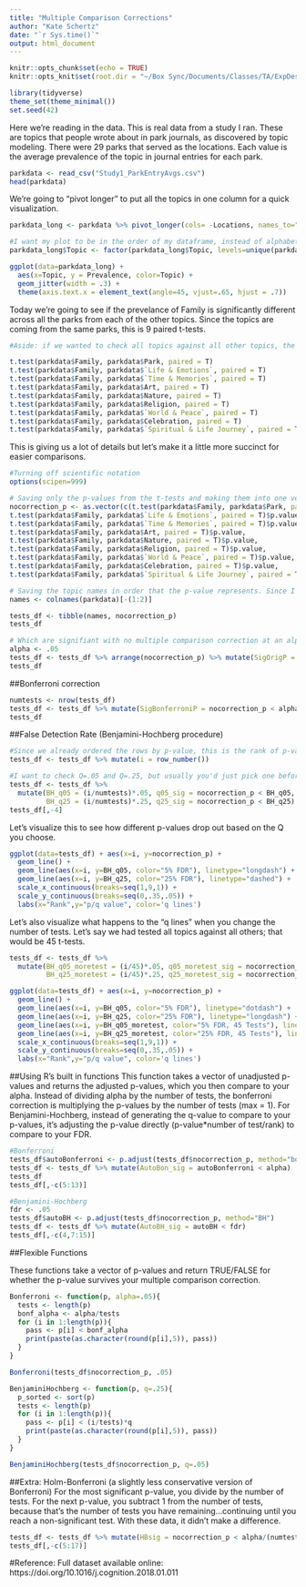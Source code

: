 ```yaml
---
title: "Multiple Comparison Corrections"
author: "Kate Schertz"
date: "`r Sys.time()`"
output: html_document
---
```


```r
knitr::opts_chunk$set(echo = TRUE)
knitr::opts_knit$set(root.dir = "~/Box Sync/Documents/Classes/TA/ExpDesign/Tutorials/")
```

```r
library(tidyverse)
theme_set(theme_minimal())
set.seed(42)
```

Here we're reading in the data. This is real data from a study I ran. These are topics that people wrote about in park journals, as discovered by topic modeling. There were 29 parks that served as the locations. Each value is the average prevalence of the topic in journal entries for each park.
```r
parkdata <- read_csv("Study1_ParkEntryAvgs.csv")
head(parkdata)
```

We're going to "pivot longer" to put all the topics in one column for a quick visualization.
```r
parkdata_long <- parkdata %>% pivot_longer(cols= -Locations, names_to="Topic", values_to = "Prevalence")

#I want my plot to be in the order of my dataframe, instead of alphabetical
parkdata_long$Topic <- factor(parkdata_long$Topic, levels=unique(parkdata_long$Topic))

ggplot(data=parkdata_long) + 
  aes(x=Topic, y = Prevalence, color=Topic) + 
  geom_jitter(width = .3) +
  theme(axis.text.x = element_text(angle=45, vjust=.65, hjust = .7))
```

Today we're going to see if the prevelance of Family is significantly different across all the parks from each of the other topics. Since the topics are coming from the same parks, this is 9 paired t-tests.
```r
#Aside: if we wanted to check all topics against all other topics, the total number of tests can be found using the choose() function

t.test(parkdata$Family, parkdata$Park, paired = T)
t.test(parkdata$Family, parkdata$`Life & Emotions`, paired = T)
t.test(parkdata$Family, parkdata$`Time & Memories`, paired = T)
t.test(parkdata$Family, parkdata$Art, paired = T)
t.test(parkdata$Family, parkdata$Nature, paired = T)
t.test(parkdata$Family, parkdata$Religion, paired = T)
t.test(parkdata$Family, parkdata$`World & Peace`, paired = T)
t.test(parkdata$Family, parkdata$Celebration, paired = T)
t.test(parkdata$Family, parkdata$`Spiritual & Life Journey`, paired = T)
```

This is giving us a lot of details but let's make it a little more succinct for easier comparisons. 
```r
#Turning off scientific notation
options(scipen=999)

# Saving only the p-values from the t-tests and making them into one vector
nocorrection_p <- as.vector(c(t.test(parkdata$Family, parkdata$Park, paired = T)$p.value,
t.test(parkdata$Family, parkdata$`Life & Emotions`, paired = T)$p.value,
t.test(parkdata$Family, parkdata$`Time & Memories`, paired = T)$p.value,
t.test(parkdata$Family, parkdata$Art, paired = T)$p.value,
t.test(parkdata$Family, parkdata$Nature, paired = T)$p.value,
t.test(parkdata$Family, parkdata$Religion, paired = T)$p.value,
t.test(parkdata$Family, parkdata$`World & Peace`, paired = T)$p.value,
t.test(parkdata$Family, parkdata$Celebration, paired = T)$p.value,
t.test(parkdata$Family, parkdata$`Spiritual & Life Journey`, paired = T)$p.value))

# Saving the topic names in order that the p-value represents. Since I ran the tests in order of columns in the data frame, we can use the column names, removing Locations and Family 
names <- colnames(parkdata)[-(1:2)]

tests_df <- tibble(names, nocorrection_p)
tests_df

# Which are signifiant with no multiple comparison correction at an alpha of .05?
alpha <- .05
tests_df <- tests_df %>% arrange(nocorrection_p) %>% mutate(SigOrigP = nocorrection_p < alpha)
tests_df
```

##Bonferroni correction 
```r
numtests <- nrow(tests_df)
tests_df <- tests_df %>% mutate(SigBonferroniP = nocorrection_p < alpha/numtests)
tests_df
```


##False Detection Rate (Benjamini-Hochberg procedure)
```r
#Since we already ordered the rows by p-value, this is the rank of p-values.
tests_df <- tests_df %>% mutate(i = row_number())

#I want to check Q=.05 and Q=.25, but usually you'd just pick one before you ran your study, so you could set Q as a variable
tests_df <- tests_df %>% 
  mutate(BH_q05 = (i/numtests)*.05, q05_sig = nocorrection_p < BH_q05,
         BH_q25 = (i/numtests)*.25, q25_sig = nocorrection_p < BH_q25)
tests_df[,-4]
```


Let's visualize this to see how different p-values drop out based on the Q you choose.
```r
ggplot(data=tests_df) + aes(x=i, y=nocorrection_p) +
  geom_line() +
  geom_line(aes(x=i, y=BH_q05, color="5% FDR"), linetype="longdash") + 
  geom_line(aes(x=i, y=BH_q25, color="25% FDR"), linetype="dashed") +
  scale_x_continuous(breaks=seq(1,9,1)) +
  scale_y_continuous(breaks=seq(0,.35,.05)) +
  labs(x="Rank",y="p/q value", color='q lines')
```

Let's also visualize what happens to the "q lines" when you change the number of tests. Let's say we had tested all topics against all others; that would be 45 t-tests. 
```r
tests_df <- tests_df %>% 
  mutate(BH_q05_moretest = (i/45)*.05, q05_moretest_sig = nocorrection_p < BH_q05_moretest,
         BH_q25_moretest = (i/45)*.25, q25_moretest_sig = nocorrection_p < BH_q25_moretest)

ggplot(data=tests_df) + aes(x=i, y=nocorrection_p) +
  geom_line() +
  geom_line(aes(x=i, y=BH_q05, color="5% FDR"), linetype="dotdash") + 
  geom_line(aes(x=i, y=BH_q25, color="25% FDR"), linetype="longdash") +
  geom_line(aes(x=i, y=BH_q05_moretest, color="5% FDR, 45 Tests"), linetype="dashed")+
  geom_line(aes(x=i, y=BH_q25_moretest, color="25% FDR, 45 Tests"), linetype="dotted")+
  scale_x_continuous(breaks=seq(1,9,1)) +
  scale_y_continuous(breaks=seq(0,.35,.05)) +
  labs(x="Rank",y="p/q value", color='q lines')

```

##Using R's built in functions
This function takes a vector of unadjusted p-values and returns the adjusted p-values, which you then compare to your alpha. Instead of dividing alpha by the number of tests, the bonferroni correction is multiplying the p-values by the number of tests (max = 1). For Benjamini-Hochberg, instead of generating the q-value to compare to your p-values, it's adjusting the p-value directly (p-value*number of test/rank) to compare to your FDR. 
```r
#Bonferroni
tests_df$autoBonferroni <- p.adjust(tests_df$nocorrection_p, method="bonferroni")
tests_df <- tests_df %>% mutate(AutoBon_sig = autoBonferroni < alpha)
tests_df
tests_df[,-c(5:13)]

#Benjamini-Hochberg
fdr <- .05
tests_df$autoBH <- p.adjust(tests_df$nocorrection_p, method="BH")
tests_df <- tests_df %>% mutate(AutoBH_sig = autoBH < fdr)
tests_df[,-c(4,7:15)]

```

##Flexible Functions

These functions take a vector of p-values and return TRUE/FALSE for whether the p-value survives your multiple comparison correction.
```r
Bonferroni <- function(p, alpha=.05){
  tests <- length(p)
  bonf_alpha <- alpha/tests
  for (i in 1:length(p)){
    pass <- p[i] < bonf_alpha
    print(paste(as.character(round(p[i],5)), pass))
  }
}

Bonferroni(tests_df$nocorrection_p, .05)

BenjaminiHochberg <- function(p, q=.25){
  p_sorted <- sort(p)
  tests <- length(p)
  for (i in 1:length(p)){
    pass <- p[i] < (i/tests)*q
    print(paste(as.character(round(p[i],5)), pass))
  }
}

BenjaminiHochberg(tests_df$nocorrection_p, q=.05)
```



##Extra: Holm-Bonferroni 
(a slightly less conservative version of Bonferroni) 
For the most significant p-value, you divide by the number of tests. For the next p-value, you subtract 1 from the number of tests, because that's the number of tests you have remaining...continuing until you reach a non-significant test. With these data, it didn't make a difference.
```r
tests_df <- tests_df %>% mutate(HBsig = nocorrection_p < alpha/(numtests-i+1))
tests_df[,-c(5:17)]
```

#Reference: 
Full dataset available online: https://doi.org/10.1016/j.cognition.2018.01.011